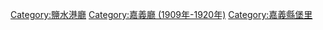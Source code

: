 [[Category:鹽水港廳|Category:鹽水港廳]]
[[Category:嘉義廳_(1909年-1920年)|Category:嘉義廳 (1909年-1920年)]]
[[Category:嘉義縣堡里|Category:嘉義縣堡里]]